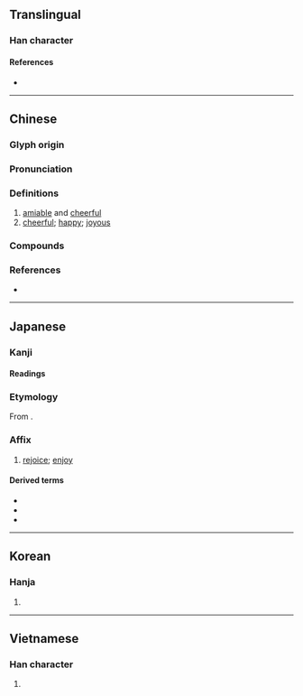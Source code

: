 {{character info}}
==Translingual==

===Han character===
{{Han char|rn=61|rad=心|as=05|sn=8|four=93060|canj=PIR|ids=⿰忄台}}

====References====
* {{Han ref|kx=0381.160|dkj=10470|dj=0710.010|hdz=42289.010|uh=6021|ud=24609|bh=A9C9|bd=43465}}

----

==Chinese==
{{zh-forms}}

===Glyph origin===
{{Han etym}}

===Pronunciation===
{{zh-pron
|m=yí
|c=ji4
|h=pfs=yì;gd=yi2
|md=ì
|mn=î
|mn-t=i5
|mc=y
|oc=y
|cat=n,a
}}

===Definitions===
{{zh-hanzi}}

# [[amiable]] and [[cheerful]]
# [[cheerful]]; [[happy]]; [[joyous]]

===Compounds===
{{zh-der|下氣怡色|不怡|心怡神悅|心怡神曠|心曠神怡|心蕩神怡|怡堂燕雀|怡怡|怡悅|怡情悅性|怡情理性|怡情養性|怡然|怡然自娛|怡然自得|怡然自悅|怡然自樂|怡然自足|怡聲|怡聲下氣|怡色|怡顏|怡顏悅色|熙怡|神怡心曠|神怡心醉|神色怡然|言笑嘻怡|養怡}}

===References===
* {{R:nan:thcwdq}}

----

==Japanese==

===Kanji===
{{ja-kanji|grade=|rs=心05}}

====Readings====
{{ja-readings
|goon=い
|kanon=い
|kun=よろこ-ぶ}}

===Etymology===
{{ja-kanjitab|い|yomi=o}}
From {{der|ja|ltc|sort=い|-}} {{ltc-l|怡}}.

===Affix===
{{ja-pos|affix|い}}

# [[rejoice]]; [[enjoy]]

====Derived terms====
{{der-top}}
* {{ja-r|怡%怡|い%い}}
* {{ja-r|怡%悦|い%えつ}}
* {{ja-r|怡%然|い%ぜん}}
{{der-bottom}}

----

==Korean==

===Hanja===
{{ko-hanja|hangeul=이|eumhun=|rv=i|mr=i|y=i}}

# {{rfdef|ko|sort=心05}}

----

==Vietnamese==

===Han character===
{{vi-readings|reading=di|rs=心05}}

# {{rfdef|vi|sort=心05}}